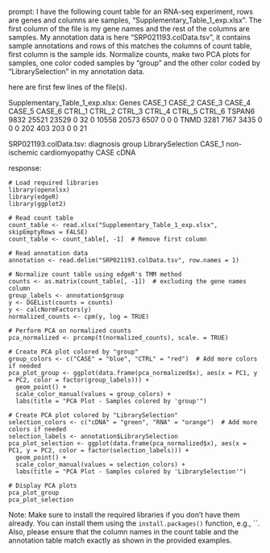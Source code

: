 prompt:
I have the following count table for an RNA-seq experiment, rows are genes and columns are samples, "Supplementary_Table_1_exp.xlsx". The first column of the file is my gene names and the rest of the columns are samples. My annotation data is here  "SRP021193.colData.tsv", it contains sample annotations and rows of this matches the columns of count table, first column is the sample ids. Normalize counts, make two PCA plots for samples, one color coded samples by "group" and the other color coded by "LibrarySelection" in my annotation data.

here are first few lines of the file(s).

Supplementary_Table_1_exp.xlsx:
Genes	CASE_1	CASE_2	CASE_3	CASE_4	CASE_5	CASE_6	CTRL_1	CTRL_2	CTRL_3	CTRL_4	CTRL_5	CTRL_6
TSPAN6	9832	25521	23529	0	32	0	10558	20573	6507	0	0	 0
TNMD	3281	 7167	 3435	0	 0	0	  202	  403	 203	0	0	21


SRP021193.colData.tsv:
diagnosis	group	LibrarySelection
CASE_1	non-ischemic cardiomyopathy	CASE	cDNA


response:
```
# Load required libraries
library(openxlsx)
library(edgeR)
library(ggplot2)

# Read count table
count_table <- read.xlsx("Supplementary_Table_1_exp.xlsx", skipEmptyRows = FALSE)
count_table <- count_table[, -1]  # Remove first column

# Read annotation data
annotation <- read.delim("SRP021193.colData.tsv", row.names = 1)

# Normalize count table using edgeR's TMM method
counts <- as.matrix(count_table[, -1])  # excluding the gene names column
group_labels <- annotation$group
y <- DGEList(counts = counts)
y <- calcNormFactors(y)
normalized_counts <- cpm(y, log = TRUE)

# Perform PCA on normalized counts
pca_normalized <- prcomp(t(normalized_counts), scale. = TRUE)

# Create PCA plot colored by "group"
group_colors <- c("CASE" = "blue", "CTRL" = "red")  # Add more colors if needed
pca_plot_group <- ggplot(data.frame(pca_normalized$x), aes(x = PC1, y = PC2, color = factor(group_labels))) +
  geom_point() +
  scale_color_manual(values = group_colors) +
  labs(title = "PCA Plot - Samples colored by 'group'")

# Create PCA plot colored by "LibrarySelection"
selection_colors <- c("cDNA" = "green", "RNA" = "orange")  # Add more colors if needed
selection_labels <- annotation$LibrarySelection
pca_plot_selection <- ggplot(data.frame(pca_normalized$x), aes(x = PC1, y = PC2, color = factor(selection_labels))) +
  geom_point() +
  scale_color_manual(values = selection_colors) +
  labs(title = "PCA Plot - Samples colored by 'LibrarySelection'")

# Display PCA plots
pca_plot_group
pca_plot_selection
```

Note: Make sure to install the required libraries if you don't have them already. You can install them using the `install.packages()` function, e.g., ``. Also, please ensure that the column names in the count table and the annotation table match exactly as shown in the provided examples.
